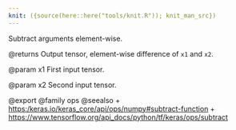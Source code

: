 ```yaml
---
knit: ({source(here::here("tools/knit.R")); knit_man_src})
---
```

Subtract arguments element-wise.

@returns
    Output tensor, element-wise difference of `x1` and `x2`.

@param x1
First input tensor.

@param x2
Second input tensor.

@export
@family ops
@seealso
+ <https:/keras.io/keras_core/api/ops/numpy#subtract-function>
+ <https://www.tensorflow.org/api_docs/python/tf/keras/ops/subtract>
